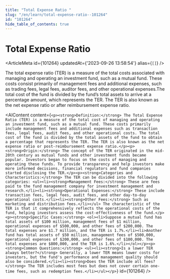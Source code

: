 ```yaml
---
title: "Total Expense Ratio "
slug: "/en/learn/total-expense-ratio--101264"
id: "101264"
hide_table_of_contents: true
---
```



# Total Expense Ratio 

<ArticleMeta id={101264} updatedAt={'2023-09-26 13:58:54'} alias={`[]`} />
<div className='border-solid border-b border-t-0 my-4 border-[var(--ifm-color-gray-300)]' />

The total expense ratio (TER) is a measure of the total costs associated with managing and operating an investment fund, such as a mutual fund. These costs consist primarily of management fees and additional expenses, such as trading fees, legal fees, auditor fees, and other operational expenses.The total cost of the fund is divided by the fund’s total assets to arrive at a percentage amount, which represents the TER. The TER is also known as the net expense ratio or after reimbursement expense ratio.

<AIContent content={`<p><strong>Definition:</strong> The Total Expense Ratio (TER) is a measure of the total cost of managing and operating an investment fund, such as a mutual fund. These costs primarily include management fees and additional expenses such as transaction fees, legal fees, audit fees, and other operational costs. The total cost of the fund is divided by the total assets of the fund to obtain a percentage that represents the TER. The TER is also known as the net expense ratio or post-reimbursement expense ratio.</p><p><strong>Origin:</strong> The concept of the TER originated in the mid-20th century as mutual funds and other investment funds became popular. Investors began to focus on the costs of managing and operating these funds. To provide transparency and help investors make more informed decisions, financial regulators and fund companies started disclosing the TER.</p><p><strong>Categories and Characteristics:</strong> The TER can be divided into the following categories: <ul><li><strong>Management Fees:</strong> These are fees paid to the fund management company for investment management and research.</li><li><strong>Operational Expenses:</strong> These include transaction fees, legal fees, audit fees, and other day-to-day operational costs.</li><li><strong>Other Fees:</strong> Such as marketing and distribution fees.</li></ul> The characteristic of the TER is that it comprehensively reflects the operational costs of the fund, helping investors assess the cost-effectiveness of the fund.</p><p><strong>Specific Cases:</strong> <ol><li>Suppose a mutual fund has total assets of $100 million, management fees of $1 million, operational expenses of $500,000, and other fees of $200,000. The total expenses are $1.7 million, and the TER is 1.7%.</li><li>Another fund has total assets of $50 million, management fees of $500,000, operational expenses of $200,000, and other fees of $100,000. The total expenses are $800,000, and the TER is 1.6%.</li></ol></p><p><strong>Common Questions:</strong> <ul><li><strong>Is a lower TER always better?</strong> Generally, a lower TER means lower costs for investors, but the fund's performance and management quality should also be considered.</li><li><strong>Does the TER include all fees?</strong> The TER includes most fees but does not cover certain one-time fees, such as redemption fees.</li></ul></p>`} id={101264} />
